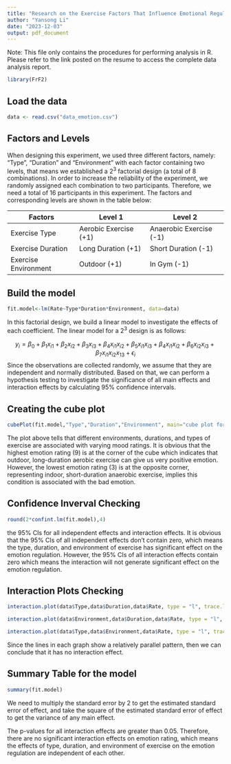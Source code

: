 ```yaml
---
title: "Research on the Exercise Factors That Influence Emotional Regulation"
author: "Yansong Li"
date: "2023-12-03"
output: pdf_document
---
```


Note: This file only contains the procedures for performing analysis in R. Please refer to the link posted on the resume to access the complete data analysis report.


```r
library(FrF2)
```

## Load the data

```r
data <- read.csv("data_emotion.csv")
```

## Factors and Levels

When designing this experiment, we used three different factors, namely: "Type", "Duration" and "Environment" with each factor containing two levels, that means we established a 2^3^ factorial design (a total of 8 combinations). In order to increase the reliability of the experiment, we randomly assigned each combination to two participants. Therefore, we need a total of 16 participants in this experiment. The factors and corresponding levels are shown in the table below:

| Factors              | Level 1               | Level 2                 |
|----------------------|-----------------------|-------------------------|
| Exercise Type        | Aerobic Exercise (+1) | Anaerobic Exercise (-1) |
| Exercise Duration    | Long Duration (+1)    | Short Duration (-1)     |
| Exercise Environment | Outdoor (+1)          | In Gym (-1)             |

## Build the model

```r
fit.model<-lm(Rate~Type*Duration*Environment, data=data)
```

In this factorial design, we build a linear model to investigate the effects of each coefficient. The linear model for a 2^3^ design is as follows:

$$y_i= \beta_0+\beta_1x_{i1}+\beta_2x_{i2}+\beta_3x_{i3}+\beta_4x_{i1}x_{i2}+\beta_5x_{i1}x_{i3}+\beta_4x_{i1}x_{i2}+\beta_6x_{i2}x_{i3}+\beta_7x_{i1}x_{i2}x_{13}+\epsilon_i$$ Since the observations are collected randomly, we assume that they are independent and normally distributed. Based on that, we can perform a hypothesis testing to investigate the significance of all main effects and interaction effects by calculating 95% confidence intervals.

## Creating the cube plot

```r
cubePlot(fit.model,"Type","Duration","Environment", main="cube plot for rating of mood")
```

The plot above tells that different environments, durations, and types of exercise are associated with varying mood ratings. It is obvious that the highest emotion rating (9) is at the corner of the cube which indicates that outdoor, long-duration aerobic exercise can give us very positive emotion. However, the lowest emotion rating (3) is at the opposite corner, representing indoor, short-duration anaerobic exercise, implies this condition is associated with the bad emotion.

## Confidence Inverval Checking

```r
round(2*confint.lm(fit.model),4)
```

the 95% CIs for all independent effects and interaction effects. It is obvious that the 95% CIs of all independent effects don't contain zero, which means the type, duration, and environment of exercise has significant effect on the emotion regulation. However, the 95% CIs of all interaction effects contain zero which means the interaction will not generate significant effect on the emotion regulation.

## Interaction Plots Checking

```r
interaction.plot(data$Type,data$Duration,data$Rate, type = "l", trace.label = "Duration", xlab = "Type", ylab = "mean yeild", main = "Interaction plot for Type and Duration")

interaction.plot(data$Environment,data$Duration,data$Rate, type = "l", trace.label = "Duration", xlab = "Environment", ylab = "mean yeild", main = "Interaction plot for Duration and Enviroment")

interaction.plot(data$Type,data$Environment,data$Rate, type = "l", trace.label = "Environment", xlab = "Type", ylab = "mean yeild", main = "Interaction plot for Type and Environment")
```

Since the lines in each graph show a relatively parallel pattern, then we can conclude that it has no interaction effect.

## Summary Table for the model

```r
summary(fit.model)
```

We need to multiply the standard error by 2 to get the estimated standard error of effect, and take the square of the estimated standard error of effect to get the variance of any main effect.

The p-values for all interaction effects are greater than 0.05. Therefore, there are no significant interaction effects on emotion rating, which means the effects of type, duration, and environment of exercise on the emotion regulation are independent of each other.
